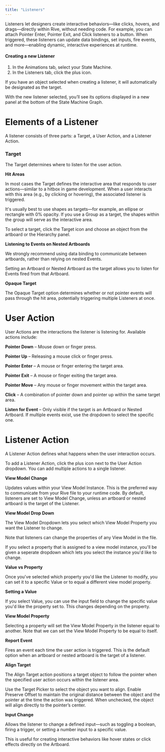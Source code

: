 ```yaml
---
title: "Listeners"
---
```



Listeners let designers create interactive behaviors—like clicks, hovers, and drags—directly within Rive, without needing code. For example, you can attach Pointer Enter, Pointer Exit, and Click listeners to a button. When triggered, these listeners can update data bindings, set inputs, fire events, and more—enabling dynamic, interactive experiences at runtime.

#### Creating a new Listener

1. In the Animations tab, select your State Machine.
2. In the Listeners tab, click the plus icon.

<Info>
  If you have an object selected when creating a listener, it will automatically be designated as the target.
</Info>

With the new listener selected, you’ll see its options displayed in a new panel at the bottom of the State Machine Graph.

# Elements of a Listener

A listener consists of three parts: a Target, a User Action, and a Listener Action.

### Target

The Target determines where to listen for the user action.

**Hit Areas**

In most cases the Target defines the interactive area that responds to user actions—similar to a hitbox in game development. When a user interacts with this area (e.g., by clicking or hovering), the associated listener is triggered.

It's usually best to use shapes as targets—for example, an ellipse or rectangle with 0% opacity. If you use a Group as a target, the shapes within the group will serve as the interactive area.

To select a target, click the Target icon and choose an object from the artboard or the Hierarchy panel.

**Listening to Events on Nested Artboards**

<Info>
  We strongly recommend using data binding to communicate between artboards, rather than relying on nested Events.
</Info>

Setting an Artboard or Nested Artboard as the target allows you to listen for Events fired from that Artboard.

**Opaque Target**

The Opaque Target option determines whether or not pointer events will pass through the hit area, potentially triggering multiple Listeners at once.

# User Action

User Actions are the interactions the listener is listening for. Available actions include:

**Pointer Down** – Mouse down or finger press.

**Pointer Up** – Releasing a mouse click or finger press.

**Pointer Enter** – A mouse or finger entering the target area.

**Pointer Exit** – A mouse or finger exiting the target area.

**Pointer Move** – Any mouse or finger movement within the target area.

**Click** – A combination of pointer down and pointer up within the same target area.

**Listen for Event** – Only visible if the target is an Artboard or Nested Artboard. If multiple events exist, use the dropdown to select the specific one.

# Listener Action

A Listener Action defines what happens when the user interaction occurs.

To add a Listener Action, click the plus icon next to the User Action dropdown. You can add multiple actions to a single listener.

**View Model Change**

Updates values within your View Model Instance. This is the preferred way to communicate from your Rive file to your runtime code. By default, listeners are set to View Model Change, unless an artboard or nested artboard is the target of the Listener.

**View Model Drop Down**

The View Model Dropdown lets you select which View Model Property you want the Listener to change. 

Note that listeners can change the properties of any View Model in the file.

If you select a property that is assigned to a view model instance, you'll be given a seperate dropdown which lets you select the instance you'd like to change.

**Value vs Property**

Once you've selected which property you'd like the Listener to modify, you can set it to a specific Value or to equal a different view model property.

**Setting a Value**

If you select Value, you can use the input field to change the specific value you'd like the property set to. This changes depending on the property.

**View Model Property**

Selecting a property will set the View Model Property in the listener equal to another. Note that we can set the View Model Property to be equal to itself.

**Report Event**

Fires an event each time the user action is triggered. This is the default option when an artboard or nested artboard is the target of a listener.

**Align Target**

The Align Target action positions a target object to follow the pointer when the specified user action occurs within the listener area.

Use the Target Picker to select the object you want to align.
Enable Preserve Offset to maintain the original distance between the object and the pointer at the time the action was triggered. When unchecked, the object will align directly to the pointer’s center.

<YouTube id="ISt4z1t7BJQ" />

**Input Change**

Allows the listener to change a defined input—such as toggling a boolean, firing a trigger, or setting a number input to a specific value.


This is useful for creating interactive behaviors like hover states or click effects directly on the Artboard.